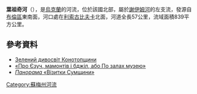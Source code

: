 <!-- 檔案不存在 [[Image:Вид_на_Єзуч_з_трамваю.jpg|right]] -->

'''葉祖奇河'''（{{lang-uk|Єзуч}}），是[[烏克蘭|烏克蘭]]的河流，位於該國北部，屬於[[謝伊姆河|謝伊姆河]]的左支流，發源自[[布倫區_(烏克蘭)|布倫區]]東南面，河口處在[[利索古比夫卡|利索古比夫卡]]北面，河道全長57公里，流域面積839平方公里。

==參考資料==
* [https://web.archive.org/web/20091004214253/http://www.grad.konotop.net/rayon/divosvit.html Зелений дивосвіт Конотопщини] {{ref-uk}}
* [https://web.archive.org/web/20101206024212/http://tourbina.ru/my/login/ «Про Єзуч, мамонтів і бджіл, або По залах музею»] {{ref-ru}}
* [http://rama.com.ua/modules/AMS/article.php?storyid=6197 ''Панорама'' «Візитки Сумщини»]{{dead link|date=2018年4月 |bot=InternetArchiveBot |fix-attempted=yes }} {{ref-ru}}

{{DEFAULTSORT:Єзуч}}
[[Category:蘇梅州河流|Category:蘇梅州河流]]


{{Ukraine-river-stub}}